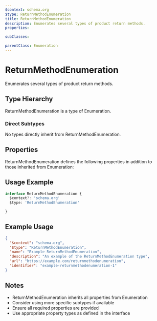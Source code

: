 ```yaml
---
$context: schema.org
$type: ReturnMethodEnumeration
title: ReturnMethodEnumeration
description: Enumerates several types of product return methods.
properties:

subClasses:

parentClass: Enumeration
---
```


# ReturnMethodEnumeration

Enumerates several types of product return methods.

## Type Hierarchy

ReturnMethodEnumeration is a type of Enumeration.

### Direct Subtypes

No types directly inherit from ReturnMethodEnumeration.

## Properties

ReturnMethodEnumeration defines the following properties in addition to those inherited from Enumeration:



## Usage Example

```typescript
interface ReturnMethodEnumeration {
  $context?: 'schema.org'
  $type: 'ReturnMethodEnumeration'

}
```

## Example Usage

```json
{
  "$context": "schema.org",
  "$type": "ReturnMethodEnumeration",
  "name": "Example ReturnMethodEnumeration",
  "description": "An example of the ReturnMethodEnumeration type",
  "url": "https://example.com/returnmethodenumeration",
  "identifier": "example-returnmethodenumeration-1"
}
```

## Notes

- ReturnMethodEnumeration inherits all properties from Enumeration
- Consider using more specific subtypes if available
- Ensure all required properties are provided
- Use appropriate property types as defined in the interface
